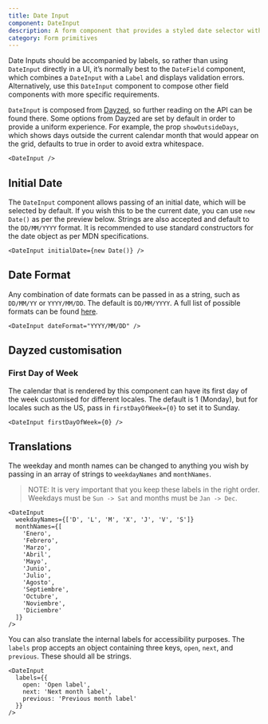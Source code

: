 ```yaml
---
title: Date Input
component: DateInput
description: A form component that provides a styled date selector without a label
category: Form primitives
---
```


Date Inputs should be accompanied by labels, so rather than using `DateInput` directly in a UI,
it’s normally best to the `DateField` component, which combines a `DateInput` with a `Label` and
displays validation errors. Alternatively, use this `DateInput` component to compose other field components
with more specific requirements.

`DateInput` is composed from [Dayzed](https://github.com/deseretdigital/dayzed), so further reading on the API can be found there. Some options from Dayzed are set by default in order to provide a uniform experience. For example, the prop `showOutsideDays`, which shows days outside the current calendar month that would appear on the grid, defaults to true in order to avoid extra whitespace.

```tsx preview
<DateInput />
```

## Initial Date

The `DateInput` component allows passing of an initial date, which will be selected by default. If you wish this to be the current date, you can use `new Date()` as per the preview below. Strings are also accepted and default to the `DD/MM/YYYY` format. It is recommended to use standard constructors for the date object as per MDN specifications.

```tsx preview
<DateInput initialDate={new Date()} />
```

## Date Format

Any combination of date formats can be passed in as a string, such as `DD/MM/YY` or `YYYY/MM/DD`. The default is `DD/MM/YYYY`. A full list of possible formats can be found [here](https://day.js.org/docs/en/parse/string-format#list-of-all-available-parsing-tokens).

```tsx
<DateInput dateFormat="YYYY/MM/DD" />
```

## Dayzed customisation

### First Day of Week

The calendar that is rendered by this component can have its first day of the week customised for different locales. The default is 1 (Monday), but for locales such as the US, pass in `firstDayOfWeek={0}` to set it to Sunday.

```tsx
<DateInput firstDayOfWeek={0} />
```

## Translations

The weekday and month names can be changed to anything you wish by passing in an array of strings to `weekdayNames` and `monthNames`.

> NOTE: It is very important that you keep these labels in the right order. Weekdays must be `Sun -> Sat` and months must be `Jan -> Dec`.

```tsx preview
<DateInput
  weekdayNames={['D', 'L', 'M', 'X', 'J', 'V', 'S']}
  monthNames={[
    'Enero',
    'Febrero',
    'Marzo',
    'Abril',
    'Mayo',
    'Junio',
    'Julio',
    'Agosto',
    'Septiembre',
    'Octubre',
    'Noviembre',
    'Diciembre'
  ]}
/>
```

You can also translate the internal labels for accessibility purposes. The `labels` prop accepts an object containing three keys, `open`, `next`, and `previous`. These should all be strings.

```tsx
<DateInput
  labels={{
    open: 'Open label',
    next: 'Next month label',
    previous: 'Previous month label'
  }}
/>
```

